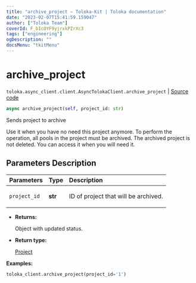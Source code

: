 ```yaml
---
title: "archive_project — Toloka-Kit | Toloka documentation"
date: "2023-02-07T15:41:59.159047"
author: ["Toloka Team"]
coverId: F_bIcOYF9yjrxkPZrXc3
tags: ["engineering"]
ogDescription: ""
docsMenu: "tkitMenu"
---
```


# archive_project
`toloka.async_client.client.AsyncTolokaClient.archive_project` | [Source code](https://github.com/Toloka/toloka-kit/blob/v1.1.3/src/async_client/client.py#L0)

```python
async archive_project(self, project_id: str)
```

Sends project to archive

Use it when you have no need this project anymore. To perform the operation, all pools in the project must be archived.
The archived project is not deleted. You can access it when you will need it.

## Parameters Description

| Parameters | Type | Description |
| :----------| :----| :-----------|
`project_id`|**str**|<p>ID of project that will be archived.</p>

* **Returns:**

  Object with updated status.

* **Return type:**

  [Project](/docs/toloka-kit/reference/toloka.client.project.Project)

**Examples:**

```python
toloka_client.archive_project(project_id='1')
```
